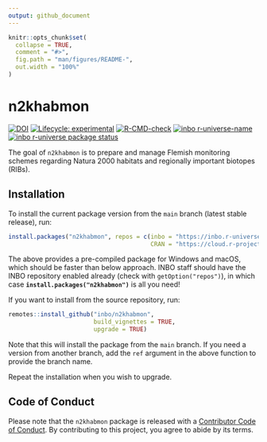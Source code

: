 ```yaml
---
output: github_document
---
```


<!-- README.md is generated from README.Rmd. Please edit that file -->

```r
knitr::opts_chunk$set(
  collapse = TRUE,
  comment = "#>",
  fig.path = "man/figures/README-",
  out.width = "100%"
)
```

# n2khabmon

<!-- badges: start -->
[![DOI](https://zenodo.org/badge/DOI/10.5281/zenodo.10246316.svg)](https://doi.org/10.5281/zenodo.10246316)
[![Lifecycle: experimental](https://img.shields.io/badge/lifecycle-experimental-orange.svg)](https://lifecycle.r-lib.org/articles/stages.html#experimental)
[![R-CMD-check](https://github.com/inbo/n2khabmon/workflows/R-CMD-check/badge.svg)](https://github.com/inbo/n2khabmon/actions?query=workflow%3AR-CMD-check)
[![inbo r-universe-name](https://inbo.r-universe.dev/badges/:name?color=c04384)](https://inbo.r-universe.dev)
[![inbo r-universe package status](https://inbo.r-universe.dev/badges/n2khabmon)](https://inbo.r-universe.dev)
<!-- badges: end -->

The goal of `n2khabmon` is to prepare and manage Flemish monitoring schemes regarding Natura 2000 habitats and regionally important biotopes (RIBs).

## Installation

To install the current package version from the `main` branch (latest stable release), run:

```r
install.packages("n2khabmon", repos = c(inbo = "https://inbo.r-universe.dev", 
                                        CRAN = "https://cloud.r-project.org"))
```

The above provides a pre-compiled package for Windows and macOS, which should be faster than below approach.
INBO staff should have the INBO repository enabled already (check with `getOption("repos")`), in which case **`install.packages("n2khabmon")`** is all you need!

If you want to install from the source repository, run:

```r
remotes::install_github("inbo/n2khabmon",
                        build_vignettes = TRUE,
                        upgrade = TRUE)
```

Note that this will install the package from the `main` branch.
If you need a version from another branch, add the `ref` argument in the above function to provide the branch name.

Repeat the installation when you wish to upgrade.

## Code of Conduct

Please note that the `n2khabmon` package is released with a [Contributor Code of Conduct](https://inbo.github.io/n2khabmon/CODE_OF_CONDUCT.html). By contributing to this project, you agree to abide by its terms.
